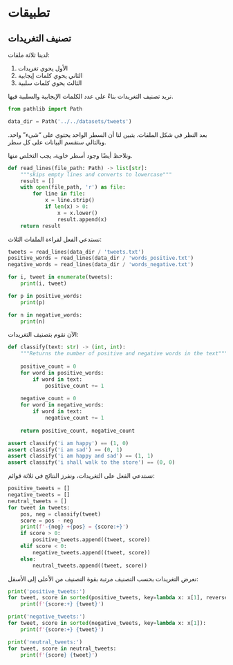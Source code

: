 # تطبيقات {.unnumbered}

## تصنيف التغريدات

لدينا ثلاثة ملفات:

1. الأول يحوي تغريدات
2. الثاني يحوي كلمات إيجابية
3. الثالث يحوي كلمات سلبية

نريد تصنيف التغريدات بناءً على عدد الكلمات الإيجابية والسلبية فيها.

```python
from pathlib import Path

data_dir = Path('../../datasets/tweets')
```


بعد النظر في شكل الملفات. يتبين لنا أن السطر الواحد يحتوي على "شيء" واحد. وبالتالي سنقسم البيانات على كل سطر.

ونلاحظ أيضًا وجود أسطر خاوية، يجب التخلص منها.

```python
def read_lines(file_path: Path) -> list[str]:
    """skips empty lines and converts to lowercase"""
    result = []
    with open(file_path, 'r') as file:
        for line in file:
            x = line.strip()
            if len(x) > 0:
                x = x.lower()
                result.append(x)
    return result
```

نستدعي الفعل لقراءة الملفات الثلاث:

```python
tweets = read_lines(data_dir / 'tweets.txt')
positive_words = read_lines(data_dir / 'words_positive.txt')
negative_words = read_lines(data_dir / 'words_negative.txt')
```

```python
for i, tweet in enumerate(tweets):
    print(i, tweet)
```

```python
for p in positive_words:
    print(p)
```

```python
for n in negative_words:
    print(n)
```

الآن نقوم بتصنيف التغريدات:

```python
def classify(text: str) -> (int, int):
    """Returns the number of positive and negative words in the text"""
    
    positive_count = 0
    for word in positive_words:
        if word in text:
            positive_count += 1
    
    negative_count = 0
    for word in negative_words:
        if word in text:
            negative_count += 1
    
    return positive_count, negative_count

assert classify('i am happy') == (1, 0)
assert classify('i am sad') == (0, 1)
assert classify('i am happy and sad') == (1, 1)
assert classify('i shall walk to the store') == (0, 0)
```

نستدعي الفعل على التغريدات، ونفرز النتائج في ثلاثة قوائم:

```python
positive_tweets = []
negative_tweets = []
neutral_tweets = []
for tweet in tweets:
    pos, neg = classify(tweet)
    score = pos - neg
    print(f'-{neg} +{pos} = {score:+}')
    if score > 0:
        positive_tweets.append((tweet, score))
    elif score < 0:
        negative_tweets.append((tweet, score))
    else:
        neutral_tweets.append((tweet, score))
```

نعرض التغريدات بحسب التصنيف مرتبة بقوة التصنيف من الأعلى إلى الأسفل:

```python
print('positive_tweets:')
for tweet, score in sorted(positive_tweets, key=lambda x: x[1], reverse=True):
    print(f'{score:+} {tweet}')
```

```python
print('negative_tweets:')
for tweet, score in sorted(negative_tweets, key=lambda x: x[1]):
    print(f'{score:+} {tweet}')
```

```python
print('neutral_tweets:')
for tweet, score in neutral_tweets:
    print(f'{score} {tweet}')
```
